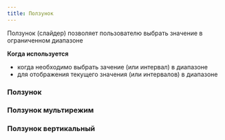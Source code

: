 ```yaml
---
title: Ползунок
---
```


Ползунок (слайдер) позволяет пользователю выбрать значение в ограниченном диапазоне

**Когда используется**

- когда необходимо выбрать зачение (или интервал) в диапазоне
- для отображения текущего значения (или интервалов) в диапазоне

### Ползунок
<Sandbox height={120} projectId="uxcomponents_slider_slider" />

### Ползунок мультирежим
<Sandbox height={120} projectId="uxcomponents_slider_slider_multi" />

### Ползунок вертикальный
<Sandbox projectId="uxcomponents_slider_slider_vertical" />
